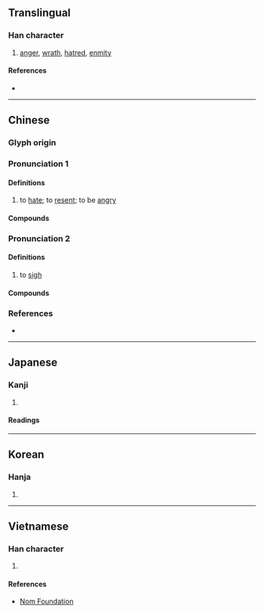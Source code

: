 {{also|忾}}
{{character info}}
==Translingual==

===Han character===
{{Han char|rn=61|rad=心|as=10|sn=13|four=98017|canj=POND|ids=⿰忄氣}}

# [[anger]], [[wrath]], [[hatred]], [[enmity]]

====References====
* {{Han ref|kx=0397.050|dkj=11029|dj=0736.010|hdz=42337.050|uh=613E|ud=24894|bh=B75A|bd=46938}}

----

==Chinese==
{{zh-forms|s=忾}}

===Glyph origin===
{{Han etym}}

===Pronunciation 1===
{{zh-pron
|m=kài
|c=koi3
|mc=2
|oc=y,1
|cat=v,n,a
}}

====Definitions====
{{zh-hanzi}}

# {{lb|zh|literary}} to [[hate]]; to [[resent]]; to be [[angry]]

====Compounds====
{{zh-der|同讎敵愾|同仇敵愾|愾憤|憤愾|敵愾|敵愾同仇}}

===Pronunciation 2===
{{zh-pron
|m=xì
|c=hei3
|mc=1
|oc=y,2
|cat=v
}}

====Definitions====
{{zh-hanzi}}

# {{zh-o}} to [[sigh]]

====Compounds====
{{zh-der|愾然|愾歎}}

===References===
* {{R:yue:mfccd}}

----

==Japanese==

===Kanji===
{{ja-kanji|grade=|rs=心10}}

# {{rfdef|ja|sort=心10}}

====Readings====
{{ja-readings
|goon=かい, け
|kanon=かい, き
|kanyoon=がい
|kun=ためいき-
}}

----

==Korean==

===Hanja===
{{ko-hanja|hangeul=[[개]], [[희]]|eumhun=|rv=gae, hui|mr=kae, hŭi|y=kay, huy}}

# {{rfdef|ko|sort=心10}}

----

==Vietnamese==

===Han character===
{{vi-readings|rs=心10|reading=khái}}

# {{rfdef|vi|sort=心10}}

====References====
* [http://nomfoundation.org/common/nom_details.php?codepoint=613e Nom Foundation]